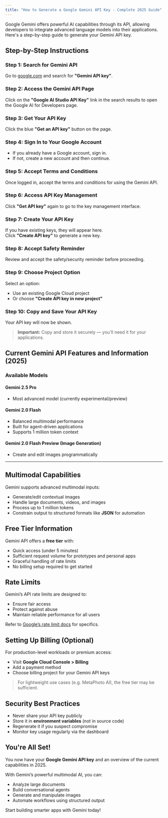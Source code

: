 ```yaml
---
title: "How to Generate a Google Gemini API Key - Complete 2025 Guide"
---
```


Google Gemini offers powerful AI capabilities through its API, allowing developers to integrate advanced language models into their applications. Here's a step-by-step guide to generate your Gemini API key.

## Step-by-Step Instructions

### Step 1: Search for Gemini API

Go to [google.com](https://www.google.com) and search for **"Gemini API key"**.

### Step 2: Access the Gemini API Page

Click on the **"Google AI Studio API Key"** link in the search results to open the Google AI for Developers page.

### Step 3: Get Your API Key

Click the blue **"Get an API key"** button on the page.

### Step 4: Sign In to Your Google Account

- If you already have a Google account, sign in.
- If not, create a new account and then continue.

### Step 5: Accept Terms and Conditions

Once logged in, accept the terms and conditions for using the Gemini API.

### Step 6: Access API Key Management

Click **"Get API key"** again to go to the key management interface.

### Step 7: Create Your API Key

If you have existing keys, they will appear here.  
Click **"Create API key"** to generate a new key.

### Step 8: Accept Safety Reminder

Review and accept the safety/security reminder before proceeding.

### Step 9: Choose Project Option

Select an option:
- Use an existing Google Cloud project
- Or choose **"Create API key in new project"**

### Step 10: Copy and Save Your API Key

Your API key will now be shown.  
> **Important:** Copy and store it securely — you’ll need it for your applications.


## Current Gemini API Features and Information (2025)

### Available Models

#### Gemini 2.5 Pro
- Most advanced model (currently experimental/preview)

#### Gemini 2.0 Flash
- Balanced multimodal performance
- Built for agent-driven applications
- Supports 1 million token context

#### Gemini 2.0 Flash Preview (Image Generation)
- Create and edit images programmatically

---

## Multimodal Capabilities

Gemini supports advanced multimodal inputs:

- Generate/edit contextual images
- Handle large documents, videos, and images
- Process up to 1 million tokens
- Constrain output to structured formats like **JSON** for automation


## Free Tier Information

Gemini API offers a **free tier** with:

- Quick access (under 5 minutes)
- Sufficient request volume for prototypes and personal apps
- Graceful handling of rate limits
- No billing setup required to get started


## Rate Limits

Gemini’s API rate limits are designed to:

- Ensure fair access
- Protect against abuse
- Maintain reliable performance for all users

Refer to [Google’s rate limit docs](https://cloud.google.com/docs) for specifics.


## Setting Up Billing (Optional)

For production-level workloads or premium access:

- Visit **Google Cloud Console > Billing**
- Add a payment method
- Choose billing project for your Gemini API keys

> For lightweight use cases (e.g. MetaPhoto AI), the free tier may be sufficient.


## Security Best Practices

- Never share your API key publicly
- Store it in **environment variables** (not in source code)
- Regenerate it if you suspect compromise
- Monitor key usage regularly via the dashboard


## You're All Set!

You now have your **Google Gemini API key** and an overview of the current capabilities in 2025.

With Gemini’s powerful multimodal AI, you can:

- Analyze large documents  
- Build conversational agents  
- Generate and manipulate images  
- Automate workflows using structured output

Start building smarter apps with Gemini today!
